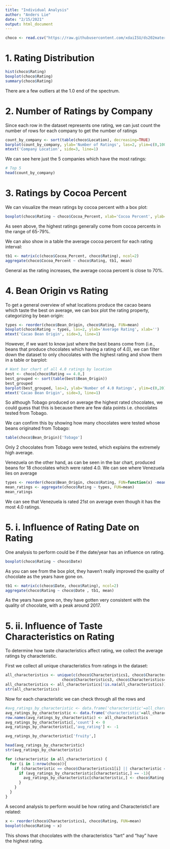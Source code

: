 ```yaml
---
title: "Individual Analysis"
author: "Anders Lie"
date: "2/15/2021"
output: html_document
---
```


```r
choco <- read.csv("https://raw.githubusercontent.com/xdaiISU/ds202materials/master/hwlabs/data/choco.csv") 
```

# 1. Rating Distribution
```r
hist(choco$Rating)
boxplot(choco$Rating)
summary(choco$Rating)
```
There are a few outliers at the 1.0 end of the spectrum.

# 2. Number of Ratings by Company
Since each row in the dataset represents one rating, we can just count the number
of rows for each company to get the number of ratings
```r
count_by_company <- sort(table(choco$Location), decreasing=TRUE)
barplot(count_by_company, ylab='Number of Ratings', las=2, ylim=c(0,1000))
mtext('Company Location', side=3, line=1)
```

We can see here just the 5 companies which have the most ratings:
```r
# Top 5
head(count_by_company)
```

# 3. Ratings by Cocoa Percent
We can visualize the mean ratings by cocoa percent with a box plot:
```r
boxplot(choco$Rating ~ choco$Cocoa_Percent, xlab='Cocoa Percent', ylab='Rating')
```

As seen above, the highest ratings generally come from cocoa percents in the range of 65-79%.

We can also show in a table the average cocoa percent for each rating interval:
```r
tb1 <- matrix(c(choco$Cocoa_Percent, choco$Rating), ncol=2)
aggregate(choco$Cocoa_Percent ~ choco$Rating, tb1, mean)
```

General as the rating increases, the average cocoa percent is close to 70%.

# 4. Bean Origin vs Rating
To get a general overview of what locations produce the cacao beans which taste
the best on average, we can box plot the rating property, categorizing by
bean origin:
```r

types <- reorder(choco$Bean_Origin, choco$Rating, FUN=mean)
boxplot(choco$Rating ~ types, las=2, ylab='Average Rating', xlab='')
mtext('Cacao Bean Origin', side=3, line=1)
```

However, if we want to know just where the best beans come from (i.e., beans
that produce chocolates which having a rating of 4.0), we can filter down
the dataset to only chocolates with the highest rating and show them in a table
or barplot:
```r
# Want bar chart of all 4.0 ratings by location
best <- choco[choco$Rating == 4.0,]
best_grouped <- sort(table(best$Bean_Origin))
best_grouped
barplot(best_grouped, las=2, ylab='Number of 4.0 Ratings', ylim=c(0,20))
mtext('Cacao Bean Origin', side=3, line=1)
```

So although Tobago produced on average the highest rated chocolates, we could guess
that this is because there are few data points i.e. chocolates tested from Tobago.

We can confirm this by showing how many chocolates were tested whose beans
originated from Tobago:
```r
table(choco$Bean_Origin)['Tobago']
```
Only 2 chocolates from Tobago were tested, which explains the extremely high average.

Venezuela on the other hand, as can be seen in the bar chart, produced beans
for 18 chocolates which were rated 4.0. We can see where Venezuela lies on average

```r
types <- reorder(choco$Bean_Origin, choco$Rating, FUN=function(x) -mean(x))
mean_ratings <- aggregate(choco$Rating ~ types, FUN=mean)
mean_ratings
```

We can see that Venezuela is rated 21st on average even though it has the most
4.0 ratings.

# 5. i. Influence of Rating Date on Rating
One analysis to perform could be if the date/year has an influence on rating. 
```r
boxplot(choco$Rating ~ choco$Date)
```

As you can see from the box plot, they haven't really improved the quality of chocolate as the years
have gone on. 

```r
tb1 <- matrix(c(choco$Date, choco$Rating), ncol=2)
aggregate(choco$Rating ~ choco$Date , tb1, mean)
```

As the years have gone on, they have gotten very consistent with the quality of chocolate, with a peak 
around 2017. 


# 5. ii. Influence of Taste Characteristics on Rating

To determine how taste characteristics affect rating, we collect the average ratings
by characteristic.

First we collect all unique characteristics from ratings in the dataset:

```r
all_characteristics <- unique(c(choco$Characteristics1, choco$Characteristics2, 
                         choco$Characteristics3, choco$Characteristics4))
all_characteristics <- all_characteristics[!is.na(all_characteristics)]
str(all_characteristics)
```

Now for each characteristic we can check through all the rows and 

```r
#avg_ratings_by_characteristic <- data.frame('characteristic'=all_characteristics)
avg_ratings_by_characteristic <- data.frame('characteristic'=all_characteristics)
row.names(avg_ratings_by_characteristic) <- all_characteristics
avg_ratings_by_characteristic[,'count'] <- 0
avg_ratings_by_characteristic[,'avg_rating'] <- -1

avg_ratings_by_characteristic['fruity',]

head(avg_ratings_by_characteristic)
str(avg_ratings_by_characteristic)

for (characteristic in all_characteristics) {
  for (i in 1:nrow(choco)){
    if (characteristic == choco$Characteristics1[i] || characteristic == choco$Characteristics2[i] || characteristic == choco$Characteristics3[i]|| characteristic == choco$Characteristics4[i]){
      if (avg_ratings_by_characteristic[characteristic,] == -1){
        avg_ratings_by_characteristic[characteristic,] <- choco$Rating[i]
      }
    }
  }
}
```


A second analysis to perform would be how rating and Characteristic1 are related:
```r
x <- reorder(choco$Characteristics1, choco$Rating, FUN=mean)
boxplot(choco$Rating ~ x)
```

This shows that chocolates with the characteristics "tart" and "hay" have the highest  rating.


